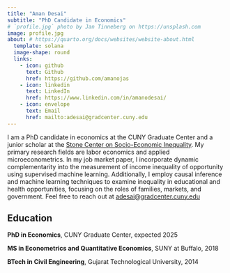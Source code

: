 ---
title: "Aman Desai"
subtitle: "PhD Candidate in Economics"
# `profile.jpg` photo by Jan Tinneberg on https://unsplash.com
image: profile.jpg
about: # https://quarto.org/docs/websites/website-about.html
  template: solana
  image-shape: round
  links:
    - icon: github
      text: Github
      href: https://github.com/amanojas
    - icon: linkedin
      text: LinkedIn
      href: https://www.linkedin.com/in/amanodesai/
    - icon: envelope 
      text: Email
      href: mailto:adesai@gradcenter.cuny.edu 
---

I am a PhD candidate in economics at the CUNY Graduate Center and a junior scholar at the [Stone Center on Socio-Economic Inequality](https://stonecenter.gc.cuny.edu/people/desai-aman/). My primary research fields are labor economics and applied microeconometrics. In my job market paper, I incorporate dynamic complementarity into the measurement of income inequality of opportunity using supervised machine learning. Additionally, I employ causal inference and machine learning techniques to examine inequality in educational and health opportunities, focusing on the roles of families, markets, and government. Feel free to reach out at [adesai@gradcenter.cuny.edu](mailto:adesai@gradcenter.cuny.edu)



## Education

**PhD in Economics**, CUNY Graduate Center, expected 2025

**MS in Econometrics and Quantitative Economics**, SUNY at Buffalo, 2018 

**BTech in Civil Engineering**, Gujarat Technological University, 2014 




